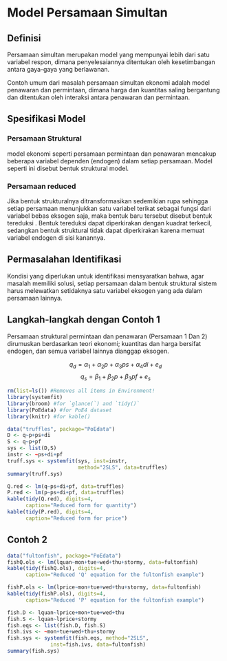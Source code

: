 # Model Persamaan Simultan

## Definisi

Persamaan simultan merupakan model yang mempunyai lebih dari satu variabel respon, dimana penyelesaiannya ditentukan oleh kesetimbangan antara gaya-gaya yang berlawanan. 

Contoh umum dari masalah persamaan simultan ekonomi adalah model penawaran dan permintaan, dimana harga dan kuantitas saling bergantung dan ditentukan oleh interaksi antara penawaran dan permintaan.

## Spesifikasi Model

### Persamaan Struktural
model ekonomi seperti persamaan permintaan dan penawaran mencakup beberapa variabel dependen (endogen) dalam setiap persamaan. Model seperti ini disebut bentuk struktural model.

### Persamaan reduced
Jika bentuk strukturalnya ditransformasikan sedemikian rupa sehingga setiap persamaan menunjukkan satu variabel terikat sebagai fungsi dari variabel bebas eksogen saja, maka bentuk baru tersebut disebut bentuk tereduksi . Bentuk tereduksi dapat diperkirakan dengan kuadrat terkecil, sedangkan bentuk struktural tidak dapat diperkirakan karena memuat variabel endogen di sisi kanannya.

## Permasalahan Identifikasi

Kondisi yang diperlukan untuk identifikasi mensyaratkan bahwa, agar masalah memiliki solusi, setiap persamaan dalam bentuk struktural sistem harus melewatkan setidaknya satu variabel eksogen yang ada dalam persamaan lainnya.

## Langkah-langkah dengan Contoh 1

Persamaan struktural permintaan dan penawaran (Persamaan 1 Dan 2) dirumuskan berdasarkan teori ekonomi; kuantitas dan harga bersifat endogen, dan semua variabel lainnya dianggap eksogen.

$$
q_d=\alpha_1 +\alpha_2 p +\alpha_3 ps +\alpha_4 di+e_d
$$
$$
q_s=\beta_1 +\beta_2 p +\beta_3 pf+e_s
$$

```{r}
rm(list=ls()) #Removes all items in Environment!
library(systemfit)
library(broom) #for `glance(`) and `tidy()`
library(PoEdata) #for PoE4 dataset
library(knitr) #for kable()
```

```{r}
data("truffles", package="PoEdata")
D <- q~p+ps+di
S <- q~p+pf
sys <- list(D,S)
instr <- ~ps+di+pf
truff.sys <- systemfit(sys, inst=instr, 
                       method="2SLS", data=truffles)
summary(truff.sys)
```


```{r}
Q.red <- lm(q~ps+di+pf, data=truffles)
P.red <- lm(p~ps+di+pf, data=truffles)
kable(tidy(Q.red), digits=4,
      caption="Reduced form for quantity")
kable(tidy(P.red), digits=4,
      caption="Reduced form for price")
```

## Contoh 2

```{r}
data("fultonfish", package="PoEdata")
fishQ.ols <- lm(lquan~mon+tue+wed+thu+stormy, data=fultonfish)
kable(tidy(fishQ.ols), digits=4,
      caption="Reduced 'Q' equation for the fultonfish example")
```

```{r}
fishP.ols <- lm(lprice~mon+tue+wed+thu+stormy, data=fultonfish)
kable(tidy(fishP.ols), digits=4,
      caption="Reduced 'P' equation for the fultonfish example")
```

```{r}
fish.D <- lquan~lprice+mon+tue+wed+thu
fish.S <- lquan~lprice+stormy
fish.eqs <- list(fish.D, fish.S)
fish.ivs <- ~mon+tue+wed+thu+stormy
fish.sys <- systemfit(fish.eqs, method="2SLS", 
              inst=fish.ivs, data=fultonfish)
summary(fish.sys)
```


